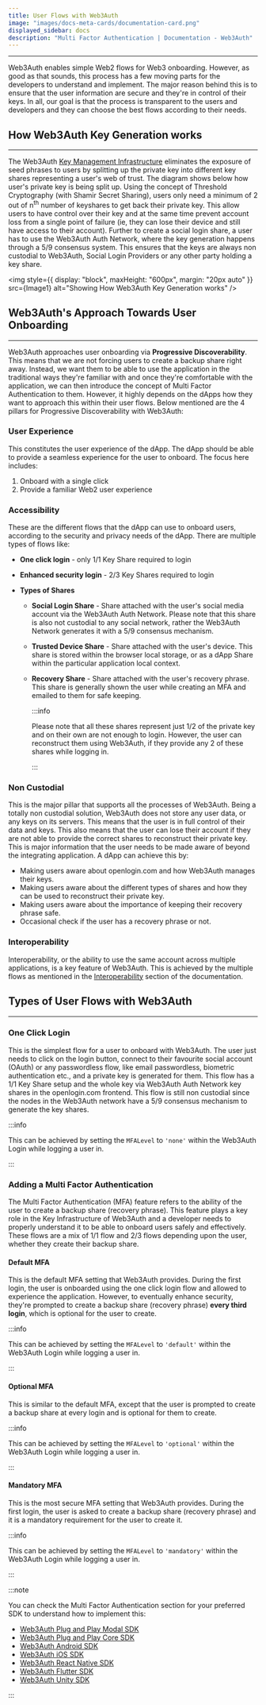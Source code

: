 ```yaml
---
title: User Flows with Web3Auth
image: "images/docs-meta-cards/documentation-card.png"
displayed_sidebar: docs
description: "Multi Factor Authentication | Documentation - Web3Auth"
---
```



---

Web3Auth enables simple Web2 flows for Web3 onboarding. However, as good as that sounds, this process has a few moving parts for the developers to
understand and implement. The major reason behind this is to ensure that the user information are secure and they're in control of their keys. In all,
our goal is that the process is transparent to the users and developers and they can choose the best flows according to their needs.

## How Web3Auth Key Generation works

---

The Web3Auth [Key Management Infrastructure](/overview/key-management/) eliminates the exposure of seed phrases to users by splitting up the private
key into different key shares representing a user's web of trust. The diagram shows below how user's private key is being split up. Using the concept
of Threshold Cryptography (with Shamir Secret Sharing), users only need a minimum of 2 out of n<sup>th</sup> number of keyshares to get back their
private key. This allow users to have control over their key and at the same time prevent account loss from a single point of failure (ie, they can
lose their device and still have access to their account). Further to create a social login share, a user has to use the Web3Auth Auth Network, where
the key generation happens through a 5/9 consensus system. This ensures that the keys are always non custodial to Web3Auth, Social Login Providers or
any other party holding a key share.

<img style={{ display: "block", maxHeight: "600px", margin: "20px auto" }} src={Image1} alt="Showing How Web3Auth Key Generation works" />

## Web3Auth's Approach Towards User Onboarding

---

Web3Auth approaches user onboarding via **Progressive Discoverability**. This means that we are not forcing users to create a backup share right away.
Instead, we want them to be able to use the application in the traditional ways they're familiar with and once they're comfortable with the
application, we can then introduce the concept of Multi Factor Authentication to them. However, it highly depends on the dApps how they want to
approach this within their user flows. Below mentioned are the 4 pillars for Progressive Discoverability with Web3Auth:

### User Experience

This constitutes the user experience of the dApp. The dApp should be able to provide a seamless experience for the user to onboard. The focus here
includes:

1. Onboard with a single click
2. Provide a familiar Web2 user experience

### Accessibility

These are the different flows that the dApp can use to onboard users, according to the security and privacy needs of the dApp. There are multiple
types of flows like:

- **One click login** - only 1/1 Key Share required to login
- **Enhanced security login** - 2/3 Key Shares required to login
- **Types of Shares**

  - **Social Login Share** - Share attached with the user's social media account via the Web3Auth Auth Network. Please note that this share is also
    not custodial to any social network, rather the Web3Auth Network generates it with a 5/9 consensus mechanism.
  - **Trusted Device Share** - Share attached with the user's device. This share is stored within the browser local storage, or as a dApp Share within
    the particular application local context.
  - **Recovery Share** - Share attached with the user's recovery phrase. This share is generally shown the user while creating an MFA and emailed to
    them for safe keeping.

    :::info

    Please note that all these shares represent just 1/2 of the private key and on their own are not enough to login. However, the user can
    reconstruct them using Web3Auth, if they provide any 2 of these shares while logging in.

    :::

### Non Custodial

This is the major pillar that supports all the processes of Web3Auth. Being a totally non custodial solution, Web3Auth does not store any user data,
or any keys on its servers. This means that the user is in full control of their data and keys. This also means that the user can lose their account
if they are not able to provide the correct shares to reconstruct their private key. This is major information that the user needs to be made aware of
beyond the integrating application. A dApp can achieve this by:

- Making users aware about openlogin.com and how Web3Auth manages their keys.
- Making users aware about the different types of shares and how they can be used to reconstruct their private key.
- Making users aware about the importance of keeping their recovery phrase safe.
- Occasional check if the user has a recovery phrase or not.

### Interoperability

Interoperability, or the ability to use the same account across multiple applications, is a key feature of Web3Auth. This is achieved by the multiple
flows as mentioned in the [Interoperability](/interoperability) section of the documentation.

## Types of User Flows with Web3Auth

---

### One Click Login

This is the simplest flow for a user to onboard with Web3Auth. The user just needs to click on the login button, connect to their favourite social
account (OAuth) or any passwordless flow, like email passwordless, biometric authentication etc., and a private key is generated for them. This flow
has a 1/1 Key Share setup and the whole key via Web3Auth Auth Network key shares in the openlogin.com frontend. This flow is still non custodial since
the nodes in the Web3Auth network have a 5/9 consensus mechanism to generate the key shares.

:::info

This can be achieved by setting the `MFALevel` to `'none'` within the Web3Auth Login while logging a user in.

:::

### Adding a Multi Factor Authentication

The Multi Factor Authentication (MFA) feature refers to the ability of the user to create a backup share (recovery phrase). This feature plays a key
role in the Key Infrastructure of Web3Auth and a developer needs to properly understand it to be able to onboard users safely and effectively. These
flows are a mix of 1/1 flow and 2/3 flows depending upon the user, whether they create their backup share.

#### Default MFA

This is the default MFA setting that Web3Auth provides. During the first login, the user is onboarded using the one click login flow and allowed to
experience the application. However, to eventually enhance security, they're prompted to create a backup share (recovery phrase) **every third
login**, which is optional for the user to create.

:::info

This can be achieved by setting the `MFALevel` to `'default'` within the Web3Auth Login while logging a user in.

:::

#### Optional MFA

This is similar to the default MFA, except that the user is prompted to create a backup share at every login and is optional for them to create.

:::info

This can be achieved by setting the `MFALevel` to `'optional'` within the Web3Auth Login while logging a user in.

:::

#### Mandatory MFA

This is the most secure MFA setting that Web3Auth provides. During the first login, the user is asked to create a backup share (recovery phrase) and
it is a mandatory requirement for the user to create it.

:::info

This can be achieved by setting the `MFALevel` to `'mandatory'` within the Web3Auth Login while logging a user in.

:::

:::note

You can check the Multi Factor Authentication section for your preferred SDK to understand how to implement this:

- [Web3Auth Plug and Play Modal SDK](/sdk/web/modal/multi-factor-authentication)
- [Web3Auth Plug and Play Core SDK](/sdk/web/core/multi-factor-authentication)
- [Web3Auth Android SDK](/sdk/android/mfa)
- [Web3Auth iOS SDK](/sdk/ios)
- [Web3Auth React Native SDK](/sdk/react-native/mfa)
- [Web3Auth Flutter SDK](/sdk/flutter/mfa)
- [Web3Auth Unity SDK](/sdk/unity/mfa)

:::
